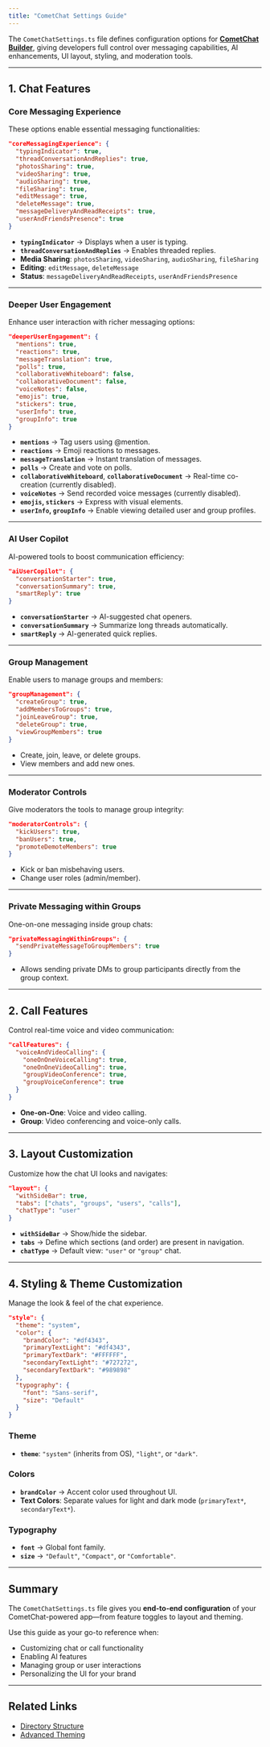 ```yaml
---
title: "CometChat Settings Guide"
---
```


The `CometChatSettings.ts` file defines configuration options for **[CometChat Builder](https://preview.cometchat.com/)**, giving developers full control over messaging capabilities, AI enhancements, UI layout, styling, and moderation tools.

***

## **1. Chat Features**

### Core Messaging Experience

These options enable essential messaging functionalities:

```json
"coreMessagingExperience": {
  "typingIndicator": true,
  "threadConversationAndReplies": true,
  "photosSharing": true,
  "videoSharing": true,
  "audioSharing": true,
  "fileSharing": true,
  "editMessage": true,
  "deleteMessage": true,
  "messageDeliveryAndReadReceipts": true,
  "userAndFriendsPresence": true
}
```

* **`typingIndicator`** → Displays when a user is typing.
* **`threadConversationAndReplies`** → Enables threaded replies.
* **Media Sharing**: `photosSharing`, `videoSharing`, `audioSharing`, `fileSharing`
* **Editing**: `editMessage`, `deleteMessage`
* **Status**: `messageDeliveryAndReadReceipts`, `userAndFriendsPresence`

***

### Deeper User Engagement

Enhance user interaction with richer messaging options:

```json
"deeperUserEngagement": {
  "mentions": true,
  "reactions": true,
  "messageTranslation": true,
  "polls": true,
  "collaborativeWhiteboard": false,
  "collaborativeDocument": false,
  "voiceNotes": false,
  "emojis": true,
  "stickers": true,
  "userInfo": true,
  "groupInfo": true
}
```

* **`mentions`** → Tag users using @mention.
* **`reactions`** → Emoji reactions to messages.
* **`messageTranslation`** → Instant translation of messages.
* **`polls`** → Create and vote on polls.
* **`collaborativeWhiteboard`**, **`collaborativeDocument`** → Real-time co-creation (currently disabled).
* **`voiceNotes`** → Send recorded voice messages (currently disabled).
* **`emojis`, `stickers`** → Express with visual elements.
* **`userInfo`, `groupInfo`** → Enable viewing detailed user and group profiles.

***

### AI User Copilot

AI-powered tools to boost communication efficiency:

```json
"aiUserCopilot": {
  "conversationStarter": true,
  "conversationSummary": true,
  "smartReply": true
}
```

* **`conversationStarter`** → AI-suggested chat openers.
* **`conversationSummary`** → Summarize long threads automatically.
* **`smartReply`** → AI-generated quick replies.

***

### Group Management

Enable users to manage groups and members:

```json
"groupManagement": {
  "createGroup": true,
  "addMembersToGroups": true,
  "joinLeaveGroup": true,
  "deleteGroup": true,
  "viewGroupMembers": true
}
```

* Create, join, leave, or delete groups.
* View members and add new ones.

***

### Moderator Controls

Give moderators the tools to manage group integrity:

```json
"moderatorControls": {
  "kickUsers": true,
  "banUsers": true,
  "promoteDemoteMembers": true
}
```

* Kick or ban misbehaving users.
* Change user roles (admin/member).

***

### Private Messaging within Groups

One-on-one messaging inside group chats:

```json
"privateMessagingWithinGroups": {
  "sendPrivateMessageToGroupMembers": true
}
```

* Allows sending private DMs to group participants directly from the group context.

***

## **2. Call Features**

Control real-time voice and video communication:

```json
"callFeatures": {
  "voiceAndVideoCalling": {
    "oneOnOneVoiceCalling": true,
    "oneOnOneVideoCalling": true,
    "groupVideoConference": true,
    "groupVoiceConference": true
  }
}
```

* **One-on-One**: Voice and video calling.
* **Group**: Video conferencing and voice-only calls.

***

## **3. Layout Customization**

Customize how the chat UI looks and navigates:

```json
"layout": {
  "withSideBar": true,
  "tabs": ["chats", "groups", "users", "calls"],
  "chatType": "user"
}
```

* **`withSideBar`** → Show/hide the sidebar.
* **`tabs`** → Define which sections (and order) are present in navigation.
* **`chatType`** → Default view: `"user"` or `"group"` chat.

***

## **4. Styling & Theme Customization**

Manage the look & feel of the chat experience.

```json
"style": {
  "theme": "system",
  "color": {
    "brandColor": "#df4343",
    "primaryTextLight": "#df4343",
    "primaryTextDark": "#FFFFFF",
    "secondaryTextLight": "#727272",
    "secondaryTextDark": "#989898"
  },
  "typography": {
    "font": "Sans-serif",
    "size": "Default"
  }
}
```

### Theme

* **`theme`**: `"system"` (inherits from OS), `"light"`, or `"dark"`.

### Colors

* **`brandColor`** → Accent color used throughout UI.
* **Text Colors**: Separate values for light and dark mode (`primaryText*`, `secondaryText*`).

### Typography

* **`font`** → Global font family.
* **`size`** → `"Default"`, `"Compact"`, or `"Comfortable"`.

***

## **Summary**

The `CometChatSettings.ts` file gives you **end-to-end configuration** of your CometChat-powered app—from feature toggles to layout and theming.

Use this guide as your go-to reference when:

* Customizing chat or call functionality
* Enabling AI features
* Managing group or user interactions
* Personalizing the UI for your brand

***

## **Related Links**

* [Directory Structure](/docs/ui-kit/react/builder-dir-structure)
* [Advanced Theming](/docs/ui-kit/react/theme)
